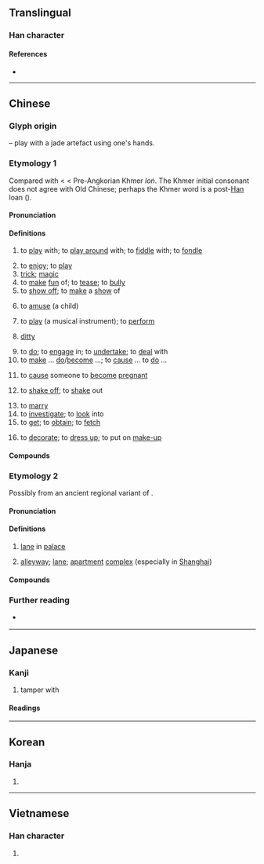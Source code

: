 {{character info/new}}
==Translingual==

===Han character===
{{Han char|rn=55|rad=廾|as=04|sn=7|four=10441|canj=MGT|ids=⿱王廾}}

====References====
* {{Han ref|kx=0353.170|dkj=09596|dj=0669.010|hdz=10515.010|uh=5F04|ud=24324|bh=A7CB|bd=42955}}

----

==Chinese==

===Glyph origin===
{{Han etym}}
{{Han compound|玉|廾|ls=ic|t1=jade|t2=hands}} – play with a jade artefact using one's hands.

===Etymology 1===
{{zh-forms|alt=挵}}
Compared with {{cog|km|លួង||to console; to cheer; to coax; to flatter}} < {{cog|mkh-okm|lvaṅ||to cheer, amuse, entertain, divert}} < Pre-Angkorian Khmer ''loṅ''. The Khmer initial consonant does not agree with Old Chinese; perhaps the Khmer word is a post-[[Han]] loan ({{zh-ref|Schuessler, 2007}}).

====Pronunciation====
{{zh-pron
|m=nòng,nèng,2nb=colloquial
|c=lung6,nung6
|h=pfs=nung
|md=lâe̤ng/lông
|md_note=lâe̤ng - colloquial; lông - literary
|mn=lāng/lōng
|mn_note=lāng - colloquial; lōng - literary
|mn-t=long6
|w=3lon
|mc=y
|oc=y
|ma=y
|cat=v,n
}}

====Definitions====
{{zh-hanzi}}

# to [[play]] with; to [[play around]] with; to [[fiddle]] with; to [[fondle]]
#: {{zh-x|真的 是 命運 弄 人。|It must be a quirk of fate.}}
# to [[enjoy]]; to [[play]]
# [[trick]]; [[magic]]
# to [[make]] [[fun]] of; to [[tease]]; to [[bully]]
# to [[show off]]; to [[make]] a [[show]] of
# {{lb|zh|Min Nan}} to [[amuse]] (a child)
# {{lb|zh|music}} to [[play]] (a musical instrument); to [[perform]]
# {{lb|zh|music}} [[ditty]]
# to [[do]]; to [[engage]] in; to [[undertake]]; to [[deal]] with
# to [[make]] ... [[do]]/[[become]] ...; to [[cause]] ... to [[do]] ...
#: {{zh-x|他 把 小孩 弄 哭 了。|He '''made''' the kid cry.}}
# {{lb|zh|colloquial}} to [[cause]] someone to [[become]] [[pregnant]]
# {{lb|zh|Min Nan}} to [[shake off]]; to [[shake]] out
# to [[marry]]
# to [[investigate]]; to [[look]] into
# to [[get]]; to [[obtain]]; to [[fetch]]
#: {{zh-x|你 這 書 哪兒{r} 弄 的 呀。|Where did you '''get''' the book?}}
# to [[decorate]]; to [[dress up]]; to put on [[make-up]]

====Compounds====
{{zh-der|彈弄|捏弄|搬脣弄舌|弄兵潢池|弄月嘲風|弄瓦之喜|弄璋之喜|弄刺子兒|不好弄|弄來弄去|品弄|五花爨弄|弄筆墨|丟眉弄色|弄乾坤|弄口鳴舌|丟眉弄眼|弄左性|弄飯|好弄玄虛|弄筆端|傳杯弄盞|弄狗相咬|弄精細|咂嘴弄舌|弄喧搗鬼|弄險|愚弄|弄好|弄口|弄法|弄盞傳杯|弄鬼|弄腔調|含飴弄孫|弄璋|弄鬼弔猴|弄鬼妝么|弄風兒|弄錢|弄送|弄車鼓|弄虛頭|弄虛作假|弄臣|弄聳|弄翰|弄精魂|弄粉調朱|弄窩子|弄神弄鬼|弄白相|弄瓦|弄璋之慶|弄玉偷香|弄獐|弄濤|弄潮兒|弄水|弄死|弄權|弄柳拈花|弄月摶風|弄月|弄文|弄擰了|弄手腳|弄性|弄巧成拙|弄巧反拙|弄岔|弄局|弄小性兒|弄小|弄嘴弄舌|弄嘴|弄刀|弄假成真|弄丸|弄喧|弄錯|弄斧班門|一弄兒|弄優|弄甏|哄弄|嬉弄|作弄|弄鬆|唆弄|弄空頭|專國弄權|團弄|弄精神|嘲弄|弄性尚氣|媟弄|嘲風弄月|侍弄|弄文輕武|弄髒|和弄|圈弄|弄壞|吟風弄月|弄堂|弄乖|咂嘴弄脣|弄潮|弄倒|弄破|弄鬼搏沙|弄影|出乖弄醜|弄獐宰相|弄筆|撥弄|搏香弄粉|盤弄|搔頭弄姿|掉嘴弄舌|挑弄|撥弄是非|擠眼弄眉|播弄|抓弄|梅花三弄|搬弄|掬弄|持刀弄棒|摶香弄粉|撩弄|摩弄|挾勢弄權|玩弄|扯皮弄筋|撮弄|撫弄|瑟弄琴調|抱子弄孫|搬弄口舌|漁陽弄|搬口弄舌|禍弄|江南弄|瞞神弄鬼|攛弄|掇弄|盜弄|拈弄|拈花弄月|捉弄|掉弄|瑟調琴弄|班門弄斧|捕風弄月|插圈弄套|擠眉弄眼|拿板弄勢|提刀弄斧|狎弄|搬弄是非|火上弄冰|把弄|戲弄|抬鼓弄|故弄玄虛|沒打弄|搔首弄姿|潢池弄兵|摶砂弄汞|賣弄|翻弄|造化弄人|車鼓弄|簸弄|竊弄威權|調絃弄管|踢天弄井|顯弄|般弄|胡弄局|調嘴弄舌|舞文弄墨|踢弄|鬼弄|舞弄|販弄|調墨弄筆|顧影弄姿|舞筆弄文|簉弄|變弄|竊弄|調脣弄舌|飯飽弄箸|耍弄|運弄|翻脣弄舌|調風弄月|調舌弄脣|調弄|裝神弄鬼|舞文弄法}}

===Etymology 2===
{{zh-forms|alt=衖}}
Possibly from an ancient regional variant of {{och-l|巷|alley}}.

====Pronunciation====
{{zh-pron
|m=lòng
|c=lung6
|md=lâe̤ng
|mn=lāng/lōng
|mn_note=lāng - colloquial; lōng - literary
|mn-t=long6
|w=3lon
|mc=y
|oc=y
|cat=n
}}

====Definitions====
{{zh-hanzi}}

# {{lb|zh|historical}} [[lane]] in [[palace]]
# {{lb|zh|regional}} [[alleyway]]; [[lane]]; [[apartment]] [[complex]] (especially in [[Shanghai]])
#: {{zh-x|^安-遠 ^路 ^一-八 弄{Lòng}|18 Anyuan Road}}

====Compounds====
{{zh-der|fold=1|巷弄|弄堂}}

===Further reading===
* {{q|Min Nan pronunciation audio}} {{thcwd|3143}}

{{zh-cat|Elementary}}

----

==Japanese==

===Kanji===
{{ja-kanji|grade=c|rs=廾04}}

# tamper with

====Readings====
{{ja-readings
|goon=る
|kanon=ろう
|kun=もてあそ-ぶ, たわむ-れる, いじ-る, いじく-る, いら-う, いろ-う, まさぐ-る
}}

----

==Korean==

===Hanja===
{{ko-hanja|hangeul=[[롱]]>[[농]]|eumhun=|rv=rong>nong|mr=rong>nong|y=long>nong}}

# {{defn|lang=ko|sort=廾04}}

----

==Vietnamese==

===Han character===
{{vi-hantu|[[lộng]], [[lóng]], [[lồng]], [[luồng]], [[lòng]], [[lụng]], [[trổng]]|rs=廾04}}

# {{defn|lang=vi|sort=廾04}}